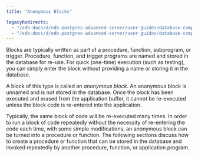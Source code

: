 ```yaml
---
title: "Anonymous Blocks"

legacyRedirects:
  - "/edb-docs/d/edb-postgres-advanced-server/user-guides/database-compatibility-stored-procedural-language-guide/13/anonymous_blocks.html"
  - "/edb-docs/d/edb-postgres-advanced-server/user-guides/database-compatibility-stored-procedural-language-guide/latest/anonymous_blocks.html"
---
```


<div id="anonymous_blocks" class="registered_link"></div>

Blocks are typically written as part of a procedure, function, subprogram, or trigger. Procedure, function, and trigger programs are named and stored in the database for re-use. For quick (one-time) execution (such as testing), you can simply enter the block without providing a name or storing it in the database.

A block of this type is called an *anonymous block*. An anonymous block is unnamed and is not stored in the database. Once the block has been executed and erased from the application buffer, it cannot be re-executed unless the block code is re-entered into the application.

Typically, the same block of code will be re-executed many times. In order to run a block of code repeatedly without the necessity of re-entering the code each time, with some simple modifications, an anonymous block can be turned into a procedure or function. The following sections discuss how to create a procedure or function that can be stored in the database and invoked repeatedly by another procedure, function, or application program.

